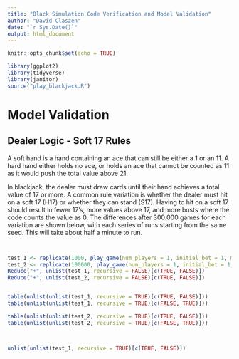 ```yaml
---
title: "Black Simulation Code Verification and Model Validation"
author: "David Claszen"
date: "`r Sys.Date()`"
output: html_document
---
```


```r
knitr::opts_chunk$set(echo = TRUE)
```

```r
library(ggplot2)
library(tidyverse)
library(janitor)
source("play_blackjack.R")
```

# Model Validation

## Dealer Logic - Soft 17 Rules

A soft hand is a hand containing an ace that can still be either a 1 or an 11. A hard hand either holds no ace, or holds an ace that cannot be counted as 11 as it would push the total value above 21.

In blackjack, the dealer must draw cards until their hand achieves a total value of 17 or more. A common rule variation is whether the dealer must hit on a soft 17 (H17) or whether they can stand (S17). Having to hit on a soft 17 should result in fewer 17's, more values above 17, and more busts where the code counts the value as 0. The differences after 300.000 games for each variation are shown below, with each series of runs starting from the same seed. This will take about half a minute to run.




```r

```
```r

```




```r

test_1 <- replicate(1000, play_game(num_players = 1, initial_bet = 1, manual = FALSE, S_17 = TRUE, logic_board = lb_1))
test_2 <- replicate(100000, play_game(num_players = 1, initial_bet = 1, manual = FALSE, S_17 = FALSE, logic_board = lb_1))
Reduce("+", unlist(test_1, recursive = FALSE)[c(TRUE, FALSE)])
Reduce("+", unlist(test_2, recursive = FALSE)[c(TRUE, FALSE)])


table(unlist(unlist(test_1, recursive = TRUE)[c(TRUE, FALSE)]))
table(unlist(unlist(test_1, recursive = TRUE)[c(FALSE, TRUE)]))

table(unlist(unlist(test_2, recursive = TRUE)[c(TRUE, FALSE)]))
table(unlist(unlist(test_2, recursive = TRUE)[c(FALSE, TRUE)]))



unlist(unlist(test_1, recursive = TRUE)[c(TRUE, FALSE)])

```




```r




```





